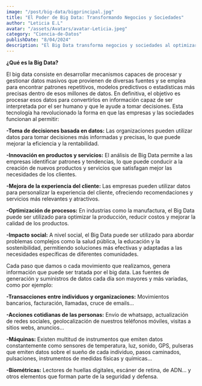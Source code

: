 ```yaml
---
image: "/post/big-data/bigprincipal.jpg"
title: "El Poder de Big Data: Transformando Negocios y Sociedades"
author: "Leticia E.L"
avatar: "/assets/Avatars/avatar-Leticia.jpeg"
category: "Ciencia-de-Datos"
publishDate: "8/04/2024"
description: "El Big Data transforma negocios y sociedades al optimizar decisiones, impulsar la innovación, mejorar la experiencia del cliente y abordar desafíos sociales complejos."
---
```


<SubSeccion> **¿Qué es la Big Data?**</SubSeccion>

<Parrafo>
 El big data consiste en desarrollar mecanismos capaces de procesar y gestionar datos masivos que provienen de diversas fuentes y se emplea para encontrar patrones repetitivos, modelos predictivos o estadísticas más precisas dentro de esos millones de datos. En definitiva, el objetivo es procesar esos datos para convertirlos en información capaz de ser interpretada por el ser humano y que le ayude a tomar decisiones.

</Parrafo>

<ImageMDX src="/post/big-data/big1.jpg" alt="big-Data" width={600} height={800} />

<Parrafo> 
 Esta tecnología ha revolucionado la forma en que las empresas y las sociedades funcionan al permitir:

**-Toma de decisiones basada en datos:** Las organizaciones pueden utilizar datos para tomar decisiones más informadas y precisas, lo que puede mejorar la eficiencia y la rentabilidad.

**-Innovación en productos y servicios:** El análisis de Big Data permite a las empresas identificar patrones y tendencias, lo que puede conducir a la creación de nuevos productos y servicios que satisfagan mejor las necesidades de los clientes.

**-Mejora de la experiencia del cliente:** Las empresas pueden utilizar datos para personalizar la experiencia del cliente, ofreciendo recomendaciones y servicios más relevantes y atractivos.

**-Optimización de procesos:** En industrias como la manufactura, el Big Data puede ser utilizado para optimizar la producción, reducir costos y mejorar la calidad de los productos.

**-Impacto social:** A nivel social, el Big Data puede ser utilizado para abordar problemas complejos como la salud pública, la educación y la sostenibilidad, permitiendo soluciones más efectivas y adaptadas a las necesidades específicas de diferentes comunidades.

</Parrafo>

<ImageMDX src="/post/big-data/big2.png" alt="Big-Data" width={600} height={800} />

<Parrafo>
Cada paso que damos o cada movimiento que realizamos, genera información que puede ser tratada por el big data. Las fuentes de generación y suministros de datos cada día son mayores y más variadas, como por ejemplo:

**-Transacciones entre individuos y organizaciones:** Movimientos bancarios, facturación, llamadas, cruce de emails…

**-Acciones cotidianas de las personas:** Envío de whatsapp, actualización de redes sociales, geolocalización de nuestros teléfonos móviles, visitas a sitios webs, anuncios…

**-Máquinas:** Existen multitud de instrumentos que emiten datos constantemente como sensores de temperatura, luz, sonido, GPS, pulseras que emiten datos sobre el sueño de cada individuo, pasos caminados, pulsaciones, instrumentos de medidas físicas y químicas…

**-Biométricas:** Lectores de huellas digitales, escáner de retina, de ADN… y otros elementos que forman parte de la seguridad y defensa.

</Parrafo>

<ImageMDX src="/post/big-data/big-3.jpg" alt="Big-Data" width={600} height={800} />

<YouTubeVideo url="https://www.youtube.com/watch?v=M26iIqmqWkI" />
